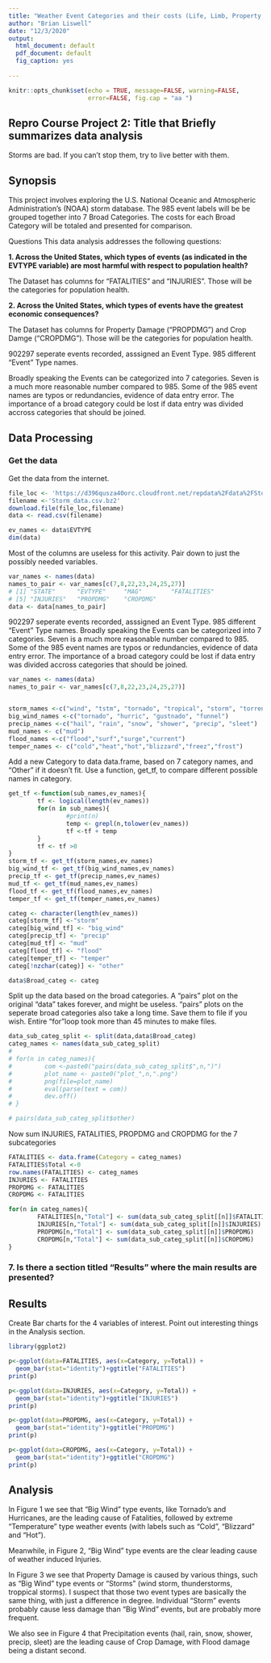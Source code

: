 ```yaml
---
title: "Weather Event Categories and their costs (Life, Limb, Property, Crops)"
author: "Brian Liswell"
date: "12/3/2020"
output:
  html_document: default
  pdf_document: default
  fig_caption: yes
  
---
```


```r
knitr::opts_chunk$set(echo = TRUE, message=FALSE, warning=FALSE, 
                      error=FALSE, fig.cap = "aa ")
```

## Repro Course Project 2: Title that Briefly summarizes data analysis

Storms are bad.  If you can't stop them, try to live better with them.

## Synopsis

This project involves exploring the U.S. National Oceanic and Atmospheric Administration's (NOAA) storm database.  The 985 event labels will be be grouped together into 7 Broad Categories.  The costs for each Broad Category will be totaled and presented for comparison.

Questions
This data analysis addresses the following questions:

**1. Across the United States, which types of events (as indicated in the EVTYPE variable) are most harmful with respect to population health?**

The Dataset has columns for "FATALITIES" and "INJURIES".  Those will be the categories for population health.

**2. Across the United States, which types of events have the greatest economic consequences?**

The Dataset has columns for Property Damage ("PROPDMG") and Crop Damge ("CROPDMG").  Those will be the categories for population health.

902297 seperate events recorded, asssigned an Event Type.  985 different "Event" Type names.

Broadly speaking the Events can be categorized into 7 categories.  Seven is a much more reasonable number compared to 985.  Some of the 985 event names are typos or redundancies, evidence of data entry error.  The importance of a broad category could be lost if data entry was divided accross categories that should be joined.



## Data Processing

### Get the data
Get the data from the internet.

```r

file_loc <- 'https://d396qusza40orc.cloudfront.net/repdata%2Fdata%2FStormData.csv.bz2'
filename <-'Storm_data.csv.bz2'
download.file(file_loc,filename)
data <- read.csv(filename)

ev_names <- data$EVTYPE
dim(data)
```

Most of the columns are useless for this activity. Pair down to just the possibly needed variables.


```r
var_names <- names(data)
names_to_pair <- var_names[c(7,8,22,23,24,25,27)]
# [1] "STATE"      "EVTYPE"     "MAG"        "FATALITIES"
# [5] "INJURIES"   "PROPDMG"    "CROPDMG" 
data <- data[names_to_pair]
```

902297 seperate events recorded, asssigned an Event Type.
985 different "Event" Type names.
Broadly speaking the Events can be categorized into 7 categories.  Seven is a much more reasonable number compared to 985.  Some of the 985 event names are typos or redundancies, evidence of data entry error.  The importance of a broad category could be lost if data entry was divided accross categories that should be joined.


```r
var_names <- names(data)
names_to_pair <- var_names[c(7,8,22,23,24,25,27)]


storm_names <-c("wind", "tstm", "tornado", "tropical", "storm", "torrent", "thunder", "hurric", "blizzard")
big_wind_names <-c("tornado", "hurric", "gustnado", "funnel")
precip_names <-c("hail", "rain", "snow", "shower", "precip", "sleet")
mud_names <- c("mud")
flood_names <-c("flood","surf","surge","current")
temper_names <- c("cold","heat","hot","blizzard","freez","frost")

```

Add a new Category to data data.frame, based on 7 category names, and "Other" if it doesn't fit.  Use a function, get_tf, to compare different possible names in category.

```r
get_tf <-function(sub_names,ev_names){
        tf <- logical(length(ev_names))
        for(n in sub_names){
                #print(n)
                temp <- grepl(n,tolower(ev_names))
                tf <-tf + temp
        }
        tf <- tf >0  
}
storm_tf <- get_tf(storm_names,ev_names)
big_wind_tf <- get_tf(big_wind_names,ev_names)
precip_tf <- get_tf(precip_names,ev_names)
mud_tf <- get_tf(mud_names,ev_names)
flood_tf <- get_tf(flood_names,ev_names)
temper_tf <- get_tf(temper_names,ev_names)

categ <- character(length(ev_names))
categ[storm_tf] <-"storm"
categ[big_wind_tf] <- "big_wind"
categ[precip_tf] <- "precip"
categ[mud_tf] <- "mud"
categ[flood_tf] <- "flood"
categ[temper_tf] <- "temper"
categ[!nzchar(categ)] <- "other"

data$Broad_categ <- categ
```

Split up the data based on the broad categories.
A "pairs" plot on the original "data" takes forever, and might be useless.
"pairs" plots on the seperate broad categories also take a long time.  Save them to file if you wish.  Entire "for"loop took more than 45 minutes to make files.

```r
data_sub_categ_split <- split(data,data$Broad_categ)
categ_names <- names(data_sub_categ_split)
# 
# for(n in categ_names){
#         com <-paste0("pairs(data_sub_categ_split$",n,")")
#         plot_name <- paste0("plot_",n,".png")
#         png(file=plot_name)
#         eval(parse(text = com))
#         dev.off()
# }

# pairs(data_sub_categ_split$other)

```

Now sum INJURIES, FATALITIES, PROPDMG and CROPDMG for the 7 subcategories

```r
FATALITIES <- data.frame(Category = categ_names)
FATALITIES$Total <-0
row.names(FATALITIES) <- categ_names
INJURIES <- FATALITIES
PROPDMG <- FATALITIES
CROPDMG <- FATALITIES

for(n in categ_names){
        FATALITIES[n,"Total"] <- sum(data_sub_categ_split[[n]]$FATALITIES)
        INJURIES[n,"Total"] <- sum(data_sub_categ_split[[n]]$INJURIES)
        PROPDMG[n,"Total"] <- sum(data_sub_categ_split[[n]]$PROPDMG)
        CROPDMG[n,"Total"] <- sum(data_sub_categ_split[[n]]$CROPDMG)
}

```


### 7. Is there a section titled "Results" where the main results are presented?

## Results

Create Bar charts for the 4 variables of interest.  Point out interesting things in the Analysis section.

```r
library(ggplot2)

p<-ggplot(data=FATALITIES, aes(x=Category, y=Total)) +
  geom_bar(stat="identity")+ggtitle("FATALITIES")
print(p)

```
  
   
```r

p<-ggplot(data=INJURIES, aes(x=Category, y=Total)) +
  geom_bar(stat="identity")+ggtitle("INJURIES")
print(p)


```
  
  

```r
p<-ggplot(data=PROPDMG, aes(x=Category, y=Total)) +
  geom_bar(stat="identity")+ggtitle("PROPDMG")
print(p)

```

  
  
```r
p<-ggplot(data=CROPDMG, aes(x=Category, y=Total)) +
  geom_bar(stat="identity")+ggtitle("CROPDMG")
print(p)

```

## Analysis

In Figure 1 we see that "Big Wind" type events, like Tornado's and Hurricanes, are the leading cause of Fatalities, followed by extreme "Temperature" type weather events (with labels such as "Cold", "Blizzard" and "Hot").

Meanwhile, in Figure 2, "Big Wind" type events are the clear leading cause of weather induced Injuries.


In Figure 3 we see that Property Damage is caused by various things, such as "Big Wind" type events or "Storms" (wind storm, thunderstorms, troppical storms).  I suspect that those two event types are basically the same thing, with just a difference in degree.  Individual "Storm" events probably cause less damage than "Big Wind" events, but are probably more frequent.

We also see in Figure 4 that Precipitation events (hail, rain, snow, shower, precip, sleet) are the leading cause of Crop Damage, with Flood damage being a distant second.


